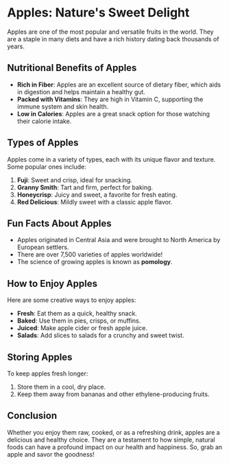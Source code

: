 # Apples: Nature's Sweet Delight

Apples are one of the most popular and versatile fruits in the world. They are a staple in many diets and have a rich history dating back thousands of years.

## Nutritional Benefits of Apples

- **Rich in Fiber**: Apples are an excellent source of dietary fiber, which aids in digestion and helps maintain a healthy gut.
- **Packed with Vitamins**: They are high in Vitamin C, supporting the immune system and skin health.
- **Low in Calories**: Apples are a great snack option for those watching their calorie intake.

## Types of Apples

Apples come in a variety of types, each with its unique flavor and texture. Some popular ones include:

1. **Fuji**: Sweet and crisp, ideal for snacking.
2. **Granny Smith**: Tart and firm, perfect for baking.
3. **Honeycrisp**: Juicy and sweet, a favorite for fresh eating.
4. **Red Delicious**: Mildly sweet with a classic apple flavor.

## Fun Facts About Apples

- Apples originated in Central Asia and were brought to North America by European settlers.
- There are over 7,500 varieties of apples worldwide!
- The science of growing apples is known as **pomology**.

## How to Enjoy Apples

Here are some creative ways to enjoy apples:

- **Fresh**: Eat them as a quick, healthy snack.
- **Baked**: Use them in pies, crisps, or muffins.
- **Juiced**: Make apple cider or fresh apple juice.
- **Salads**: Add slices to salads for a crunchy and sweet twist.

## Storing Apples

To keep apples fresh longer:

1. Store them in a cool, dry place.
2. Keep them away from bananas and other ethylene-producing fruits.

## Conclusion

Whether you enjoy them raw, cooked, or as a refreshing drink, apples are a delicious and healthy choice. They are a testament to how simple, natural foods can have a profound impact on our health and happiness. So, grab an apple and savor the goodness!
